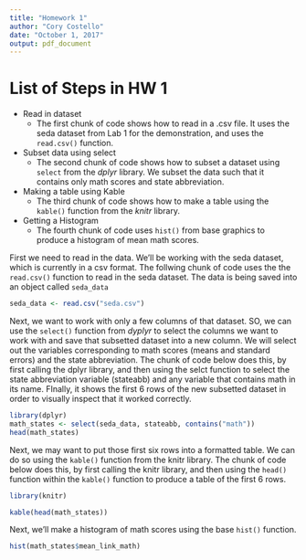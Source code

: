 ```yaml
---
title: "Homework 1"
author: "Cory Costello"
date: "October 1, 2017"
output: pdf_document
---
```

# List of Steps in HW 1

* Read in dataset
    + The first chunk of code shows how to read in a .csv file. It uses the seda dataset from Lab 1 for the demonstration, and uses the `read.csv()` function.

* Subset data using select 
    + The second chunk of code shows how to subset a dataset using `select` from the *dplyr* library. We subset the data such that it contains only math scores and state abbreviation.
    
* Making a table using Kable
    + The third chunk of code shows how to make a table using the `kable()` function from the *knitr* library.

* Getting a Histogram
    + The fourth chunk of code uses `hist()` from base graphics to produce a histogram of mean math scores.


First we need to read in the data. We'll be working with the seda dataset, which is currently in a csv format. The follwing chunk of code uses the the `read.csv()` function to read in the seda dataset. The data is being saved into an object called `seda_data`
```r
seda_data <- read.csv("seda.csv") 
```

Next, we want to work with only a few columns of that dataset. SO, we can use the `select()` function from *dyplyr* to select the columns we want to work with and save that subsetted dataset into a new column. We will select out the variables corresponding to math scores (means and standard errors) and the state abbreviation. The chunk of code below does this, by first calling the dplyr library, and then using the selct function to select the state abbreviation variable (stateabb) and any variable that contains math in its name. FInally, it shows the first 6 rows of the new subsetted dataset in order to visually inspect that it worked correctly.
```r
library(dplyr)
math_states <- select(seda_data, stateabb, contains("math"))
head(math_states)
```
Next, we may want to put those first six rows into a formatted table. We can do so using the `kable()` function from the knitr library. The chunk of code below does this, by first calling the knitr library, and then using the `head()` function within the `kable()` function to produce a table of the first 6 rows.
```r
library(knitr)

kable(head(math_states))
```
Next, we'll make a histogram of math scores using the base `hist()` function.
```r
hist(math_states$mean_link_math)
```



